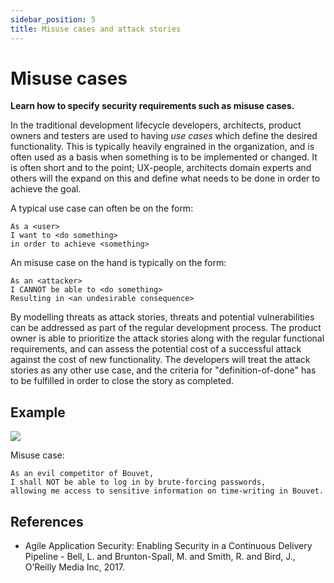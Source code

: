 ```yaml
---
sidebar_position: 5
title: Misuse cases and attack stories
---
```

# Misuse cases

__Learn how to specify security requirements such as misuse cases.__

In the traditional development lifecycle developers, architects, product owners and testers are used to having _use cases_ which define the desired functionality. This is typically heavily engrained in the organization, and is often used as a basis when something is to be implemented or changed. It is often short and to the point; UX-people, architects domain experts and others will the expand on this and define what needs to be done in order to achieve the goal. 

A typical use case can often be on the form:

```
As a <user>
I want to <do something>
in order to achieve <something>
```

An misuse case on the hand is typically on the form:

```
As an <attacker>
I CANNOT be able to <do something>
Resulting in <an undesirable consequence>
```

By modelling threats as attack stories, threats and potential vulnerabilities can be addressed as part of the regular development process. The product owner is able to prioritize the attack stories along with the regular functional requirements, and can assess the potential cost of a successful attack against the cost of new functionality. The developers will treat the attack stories as any other use case, and the criteria for "definition-of-done" has to be fulfilled in order to close the story as completed. 

## Example

![](misbrukstilfellediagram.png)

Misuse case:

    As an evil competitor of Bouvet, 
    I shall NOT be able to log in by brute-forcing passwords,
    allowing me access to sensitive information on time-writing in Bouvet.

## References

- Agile Application Security: Enabling Security in a Continuous Delivery Pipeline - Bell, L. and Brunton-Spall, M. and Smith, R. and Bird, J., O’Reilly Media Inc, 2017.

